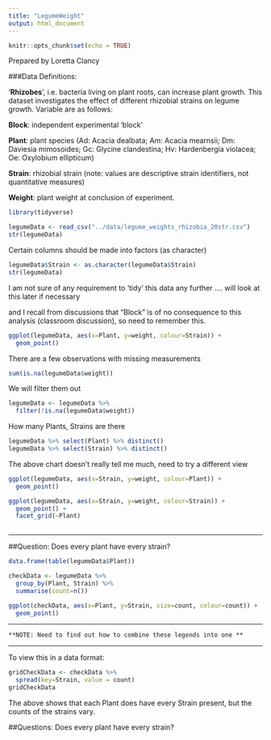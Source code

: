 ```yaml
---
title: "LegumeWeight"
output: html_document
---
```

<!-- 
To render the output to a different directory, knit it using the console:
rmarkdown::render("scripts/LegumeWeight.Rmd", output_file="../output/LegumeWeight.html") 
-->

```r
knitr::opts_chunk$set(echo = TRUE)
```

Prepared by Loretta Clancy


###Data Definitions:

'**Rhizobes**', i.e. bacteria living on plant roots, can increase plant growth. This dataset investigates the effect of different rhizobial strains on legume growth. Variable are as follows:

**Block**: independent experimental 'block'

**Plant**: plant species (Ad: Acacia dealbata; Am: Acacia mearnsii; Dm: Daviesia mimosoides; Gc: Glycine clandestina; Hv: Hardenbergia violacea; Oe: Oxylobium ellipticum)

**Strain**: rhizobial strain (note: values are descriptive strain identifiers, not quantitative measures)

**Weight**: plant weight at conclusion of experiment.

```r
library(tidyverse)

legumeData <- read_csv("../data/legume_weights_rhizobia_20str.csv")
str(legumeData)

```

Certain columns should be made into factors (as character)

```r
legumeData$Strain <- as.character(legumeData$Strain)
str(legumeData)
```

I am not sure of any requirement to 'tidy' this data any further .... will look at this later if necessary

and I recall from discussions that "Block" is of no consequence to this analysis (classroom discussion), so need to remember this.

```r
ggplot(legumeData, aes(x=Plant, y=weight, colour=Strain)) +
  geom_point() 
```


There are a few observations with missing measurements
```r
sum(is.na(legumeData$weight))
```

We will filter them out
```r
legumeData <- legumeData %>% 
  filter(!is.na(legumeData$weight))

```

How many Plants, Strains are there
```r
legumeData %>% select(Plant) %>% distinct()
legumeData %>% select(Strain) %>% distinct()
```

The above chart doesn't really tell me much, need to try a different view
```r
ggplot(legumeData, aes(x=Strain, y=weight, colour=Plant)) +
  geom_point() 

ggplot(legumeData, aes(x=Strain, y=weight, colour=Strain)) +
  geom_point() +
  facet_grid(~Plant)
    
```

---

##Question:  Does every plant have every strain?
```r
data.frame(table(legumeData$Plant))

checkData <- legumeData %>% 
  group_by(Plant, Strain) %>% 
  summarise(count=n()) 

ggplot(checkData, aes(x=Plant, y=Strain, size=count, colour=count)) +
  geom_point() 
```

---

`**NOTE: Need to find out how to combine these legends into one **`

---


To view this in a data format:
```r
gridCheckData <- checkData %>% 
  spread(key=Strain, value = count) 
gridCheckData
```

The above shows that each Plant does have every Strain present, but the counts of the strains vary.

##Questions:  Does every plant have every strain?














